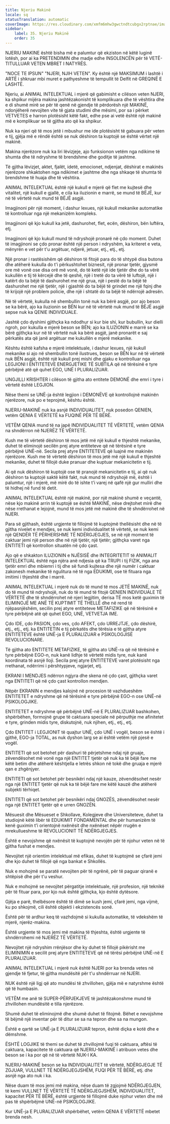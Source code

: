 ```yaml
---
title: Njeriu Makinë
locale: sq
statusTranslation: automatic
coverImage: https://res.cloudinary.com/xmfm6mhw3gwctndtcubgx2rptnae/image/upload/v1740337243/small_cover_educacion_fundamental_a051170f1c.webp
sidebar:
    label: 35. Njeriu Makinë
    order: 35
---
```

NJERIU MAKINE është bisha më e palumtur që ekziston në këtë luginë lotësh, por ai ka PRETENDIMIN dhe madje edhe INSOLENCËN për të VETË-TITULLUAR VETEN MBRET I NATYRËS.

"NOCE TE IPSUN" "NJERI, NJIH VETEN". Ky është një MAKSIMUM i lashtë i ARTË i shkruar mbi muret e pathyeshme të tempullit të Delfit në GREQINË E LASHTË.

Njeriu, ai ANIMAL INTELEKTUAL i mjerë që gabimisht e cilëson veten NJERI, ka shpikur mijëra makina jashtëzakonisht të komplikuara dhe të vështira dhe e di shumë mirë se për të qenë në gjendje të përdorësh një MAKINË, ndonjëherë nevojiten vite të gjata studimi dhe mësimi, por sa i përket VETVETES e harron plotësisht këtë fakt, edhe pse ai vetë është një makinë më e komplikuar se të gjitha ato që ka shpikur.

Nuk ka njeri që të mos jetë i mbushur me ide plotësisht të gabuara për veten e tij, gjëja më e rëndë është se nuk dëshiron ta kuptojë se është vërtet një makinë.

Makina njerëzore nuk ka liri lëvizjeje, ajo funksionon vetëm nga ndikime të shumta dhe të ndryshme të brendshme dhe goditje të jashtme.

Të gjitha lëvizjet, aktet, fjalët, idetë, emocionet, ndjenjat, dëshirat e makinës njerëzore shkaktohen nga ndikimet e jashtme dhe nga shkaqe të shumta të brendshme të huaja dhe të vështira.

ANIMAL INTELEKTUAL është një kukull e mjerë që flet me kujtesë dhe vitalitet, një kukull e gjallë, e cila ka iluzionin e marrë, se mund të BËJË, kur në të vërtetë nuk mund të BËJË asgjë.

Imagjinoni për një moment, i dashur lexues, një kukull mekanike automatike të kontrolluar nga një mekanizëm kompleks.

Imagjinoni që kjo kukull ka jetë, dashurohet, flet, ecën, dëshiron, bën luftëra, etj.

Imagjinoni që kjo kukull mund të ndryshojë pronarë në çdo moment. Duhet të imagjinoni se çdo pronar është një person i ndryshëm, ka kriteret e veta, mënyrën e vet për t'u argëtuar, ndjerë, jetuar, etj., etj., etj.

Një pronar i rastësishëm që dëshiron të fitojë para do të shtypë disa butona dhe atëherë kukulla do t'i përkushtohet biznesit, një pronar tjetër, gjysmë ore më vonë ose disa orë më vonë, do të ketë një ide tjetër dhe do ta vërë kukullën e tij të kërcejë dhe të qeshë, një i tretë do ta vërë të luftojë, një i katërt do ta bëjë të dashurohet me një grua, një i pestë do ta bëjë të dashurohet me një tjetër, një i gjashtë do ta bëjë të grindet me një fqinj dhe të krijojë një problem policie, dhe një i shtatë do ta bëjë të ndërrojë adresën.

Në të vërtetë, kukulla në shembullin tonë nuk ka bërë asgjë, por ajo beson se ka bërë, ajo ka iluzionin se BËN kur në të vërtetë nuk mund të BËJË asgjë sepse nuk ka QENIE INDIVIDUALE.

Jashtë çdo dyshimi gjithçka ka ndodhur si kur bie shi, kur bubullin, kur dielli ngroh, por kukulla e mjerë beson se BËN; ajo ka ILUZIONIN e marrë se ka bërë gjithçka kur në të vërtetë nuk ka bërë asgjë, janë pronarët e saj përkatës ata që janë argëtuar me kukullën e mjerë mekanike.

Kështu është kafsha e mjerë intelektuale, i dashur lexues, një kukull mekanike si ajo në shembullin tonë ilustrues, beson se BËN kur në të vërtetë nuk BËN asgjë, është një kukull prej mishi dhe gjaku e kontrolluar nga LEGJIONI I ENTITETEVE ENERGJETIKE TË SUBTILA që në tërësinë e tyre përbëjnë atë që quhet EGO, UNË I PLURALIZUAR.

UNGJILLI KRISHTER i cilëson të gjitha ato entitete DEMONË dhe emri i tyre i vërtetë është LEGJION.

Nëse themi se UNË-ja është legjion i DEMONËVE që kontrollojnë makinën njerëzore, nuk po e teprojmë, kështu është.

NJERIU-MAKINË nuk ka asnjë INDIVIDUALITET, nuk posedon QENIEN, vetëm QENIA E VËRTETË ka FUQINË PËR TË BËRË.

VETËM QENIA mund të na japë INDIVIDUALITET TË VËRTETË, vetëm QENIA na shndërron në NJERËZ TË VËRTETË.

Kush me të vërtetë dëshiron të mos jetë më një kukull e thjeshtë mekanike, duhet të eliminojë secilën prej atyre entiteteve që në tërësinë e tyre përbëjnë UNË-në. Secila prej atyre ENTITETEVE që luajnë me makinën njerëzore. Kush me të vërtetë dëshiron të mos jetë më një kukull e thjeshtë mekanike, duhet të fillojë duke pranuar dhe kuptuar mekanicitetin e tij.

Ai që nuk dëshiron të kuptojë ose të pranojë mekanicitetin e tij, ai që nuk dëshiron ta kuptojë saktë këtë fakt, nuk mund të ndryshojë më, është i palumtur, një i mjerë, më mirë do të ishte t'i varej në qafë një gur mulliri dhe të hidhej në fund të detit.

ANIMAL INTELEKTUAL është një makinë, por një makinë shumë e veçantë, nëse kjo makinë arrin të kuptojë se është MAKINË, nëse drejtohet mirë dhe nëse rrethanat e lejojnë, mund të mos jetë më makinë dhe të shndërrohet në NJERI.

Para së gjithash, është urgjente të fillojmë të kuptojmë thellësisht dhe në të gjitha nivelet e mendjes, se nuk kemi individualitet të vërtetë, se nuk kemi një QENDËR TË PËRHERSHME TË NDËRGJEGJES, se në një moment të caktuar jemi një person dhe në një tjetër, një tjetër; gjithçka varet nga ENTITETI që kontrollon situatën në çdo çast.

Ajo që e shkakton ILUZIONIN e NJËSISË dhe INTEGRITETIT të ANIMALIT INTELEKTUAL është nga njëra anë ndjesia që ka TRUPI i tij FIZIK, nga ana tjetër emri dhe mbiemri i tij dhe së fundi kujtesa dhe një numër i caktuar zakonesh mekanike të ngulitura në të nga EDUKIMI, ose të fituara nga imitimi i thjeshtë dhe i marrë.

ANIMAL INTELEKTUAL i mjerë nuk do të mund të mos JETË MAKINË, nuk do të mund të ndryshojë, nuk do të mund të fitojë QENIEN INDIVIDUALE TË VËRTETË dhe të shndërrohet në njeri legjitim, derisa TË mos ketë guximin të ELIMINOJË ME ANË TË KUPTIMIT TË THELLË dhe në rend të njëpasnjëshëm, secilin prej atyre entiteteve METAFIZIKE që në tërësinë e tyre përbëjnë atë që quhet EGO, UNË, VETVETJA IME.

Çdo IDE, çdo PASION, çdo ves, çdo AFEKT, çdo URREJTJE, çdo dëshirë, etj., etj., etj. ka ENTITETIN e tij përkatës dhe tërësia e të gjitha atyre ENTITETEVE është UNË-ja E PLURALIZUAR e PSIKOLOGJISË REVOLUCIONARE.

Të gjitha ato ENTITETE METAFIZIKE, të gjitha ato UNË-ra që në tërësinë e tyre përbëjnë EGO-n, nuk kanë lidhje të vërtetë midis tyre, nuk kanë koordinata të asnjë lloji. Secila prej atyre ENTITETEVE varet plotësisht nga rrethanat, ndërrimi i përshtypjeve, ngjarjet, etj.

EKRANI I MENDJES ndërron ngjyra dhe skena në çdo çast, gjithçka varet nga ENTITETI që në çdo çast kontrollon mendjen.

Nëpër EKRANIN e mendjes kalojnë në procesion të vazhdueshëm ENTITETET e ndryshme që në tërësinë e tyre përbëjnë EGO-n ose UNË-në PSIKOLOGJIKE.

ENTITETET e ndryshme që përbëjnë UNË-në E PLURALIZUAR bashkohen, shpërbëhen, formojnë grupe të caktuara speciale në përputhje me afinitetet e tyre, grinden midis tyre, diskutojnë, nuk njihen, etj., etj., etj.

Çdo ENTITET i LEGJIONIT të quajtur UNË, çdo UNË i vogël, beson se është i gjithë, EGO-ja TOTAL, as nuk dyshon larg se ai është vetëm një pjesë e vogël.

ENTITETI që sot betohet për dashuri të përjetshme ndaj një gruaje, zëvendësohet më vonë nga një ENTITET tjetër që nuk ka të bëjë fare me këtë betim dhe atëherë kështjella e letrës shkon në tokë dhe gruaja e mjerë qan e zhgënjyer.

ENTITETI që sot betohet për besnikëri ndaj një kauze, zëvendësohet nesër nga një ENTITET tjetër që nuk ka të bëjë fare me këtë kauzë dhe atëherë subjekti tërhiqet.

ENTITETI që sot betohet për besnikëri ndaj GNOZËS, zëvendësohet nesër nga një ENTITET tjetër që e urren GNOZËN.

Mësuesit dhe Mësueset e Shkollave, Kolegjeve dhe Universiteteve, duhet ta studiojnë këtë libër të EDUKIMIT FONDAMENTAL dhe për humanizëm të kenë guximin t'i orientojnë nxënësit dhe nxënëset nëpër rrugën e mrekullueshme të REVOLUCIONIT TË NDËRGJEGJES.

Është e nevojshme që nxënësit të kuptojnë nevojën për të njohur veten në të gjitha fushat e mendjes.

Nevojitet një orientim intelektual më efikas, duhet të kuptojmë se çfarë jemi dhe kjo duhet të fillojë që nga bankat e Shkollës.

Nuk e mohojmë se paratë nevojiten për të ngrënë, për të paguar qiranë e shtëpisë dhe për t'u veshur.

Nuk e mohojmë se nevojitet përgatitje intelektuale, një profesion, një teknikë për të fituar para, por kjo nuk është gjithçka, kjo është dytësore.

Gjëja e parë, thelbësore është të dimë se kush jemi, çfarë jemi, nga vijmë, ku po shkojmë, cili është objekti i ekzistencës sonë.

Është për të ardhur keq të vazhdojmë si kukulla automatike, të vdekshëm të mjerë, njerëz-makina.

Është urgjente të mos jemi më makina të thjeshta, është urgjente të shndërrohemi në NJERËZ TË VËRTETË.

Nevojitet një ndryshim rrënjësor dhe ky duhet të fillojë pikërisht me ELIMINIMIN e secilit prej atyre ENTITETEVE që në tërësi përbëjnë UNË-në E PLURALIZUAR.

ANIMAL INTELEKTUAL i mjerë nuk është NJERI por ka brenda vetes në gjendje të fjetur, të gjitha mundësitë për t'u shndërruar në NJERI.

NUK është një ligj që ato mundësi të zhvillohen, gjëja më e natyrshme është që të humbasin.

VETËM me anë të SUPER-PËRPJEKJEVE të jashtëzakonshme mund të zhvillohen mundësitë e tilla njerëzore.

Shumë duhet të eliminojmë dhe shumë duhet të fitojmë. Bëhet e nevojshme të bëjmë një inventar për të ditur se sa na tepron dhe sa na mungon.

Është e qartë se UNË-ja E PLURALIZUAR tepron, është diçka e kotë dhe e dëmshme.

ËSHTË LOGJIKE të themi se duhet të zhvillojmë fuqi të caktuara, aftësi të caktuara, kapacitete të caktuara që NJERIU-MAKINË i atribuon vetes dhe beson se i ka por që në të vërtetë NUK-I KA.

NJERIU-MAKINË beson se ka INDIVIDUALITET të vërtetë, NDËRGJEGJE TË ZGJUAR, VULLNET TË NDËRGJEGJSHËM, FUQI PËR TË BËRË, etj. dhe asnjë nga ato nuk i ka.

Nëse duam të mos jemi më makina, nëse duam të zgjojmë NDËRGJEGJEN, të kemi VULLNET TË VËRTETË TË NDËRGJEGJSHËM, INDIVIDUALITET, kapacitet PËR TË BËRË, është urgjente të fillojmë duke njohur veten dhe më pas të shpërbëjmë UNË-në PSIKOLOGJIKE.

Kur UNË-ja E PLURALIZUAR shpërbëhet, vetëm QENIA E VËRTETË mbetet brenda nesh.

